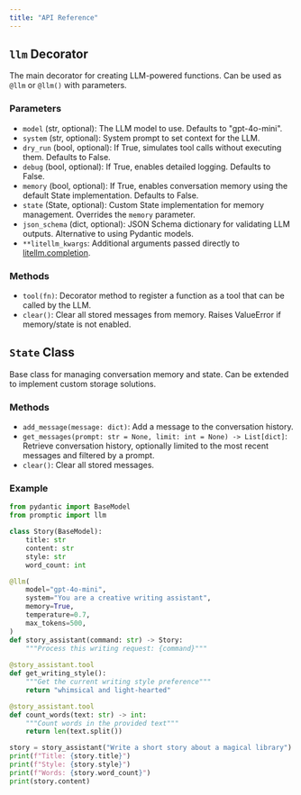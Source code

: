 ```yaml
---
title: "API Reference"
---
```


## `llm` Decorator

The main decorator for creating LLM-powered functions. Can be used as `@llm` or `@llm()` with parameters.

### Parameters

- `model` (str, optional): The LLM model to use. Defaults to "gpt-4o-mini".
- `system` (str, optional): System prompt to set context for the LLM.
- `dry_run` (bool, optional): If True, simulates tool calls without executing them. Defaults to False.
- `debug` (bool, optional): If True, enables detailed logging. Defaults to False.
- `memory` (bool, optional): If True, enables conversation memory using the default State implementation. Defaults to False.
- `state` (State, optional): Custom State implementation for memory management. Overrides the `memory` parameter.
- `json_schema` (dict, optional): JSON Schema dictionary for validating LLM outputs. Alternative to using Pydantic models.
- `**litellm_kwargs`: Additional arguments passed directly to [litellm.completion](https://docs.litellm.ai/docs/completion/input).

### Methods

- `tool(fn)`: Decorator method to register a function as a tool that can be called by the LLM.
- `clear()`: Clear all stored messages from memory. Raises ValueError if memory/state is not enabled.

## `State` Class

Base class for managing conversation memory and state. Can be extended to implement custom storage solutions.

### Methods

- `add_message(message: dict)`: Add a message to the conversation history.
- `get_messages(prompt: str = None, limit: int = None) -> List[dict]`: Retrieve conversation history, optionally limited to the most recent messages and filtered by a prompt.
- `clear()`: Clear all stored messages.

### Example

```python
from pydantic import BaseModel
from promptic import llm

class Story(BaseModel):
    title: str
    content: str
    style: str
    word_count: int

@llm(
    model="gpt-4o-mini",
    system="You are a creative writing assistant",
    memory=True,
    temperature=0.7,
    max_tokens=500,
)
def story_assistant(command: str) -> Story:
    """Process this writing request: {command}"""
    
@story_assistant.tool
def get_writing_style():
    """Get the current writing style preference"""
    return "whimsical and light-hearted"

@story_assistant.tool
def count_words(text: str) -> int:
    """Count words in the provided text"""
    return len(text.split())

story = story_assistant("Write a short story about a magical library")
print(f"Title: {story.title}")
print(f"Style: {story.style}")
print(f"Words: {story.word_count}")
print(story.content)
``` 